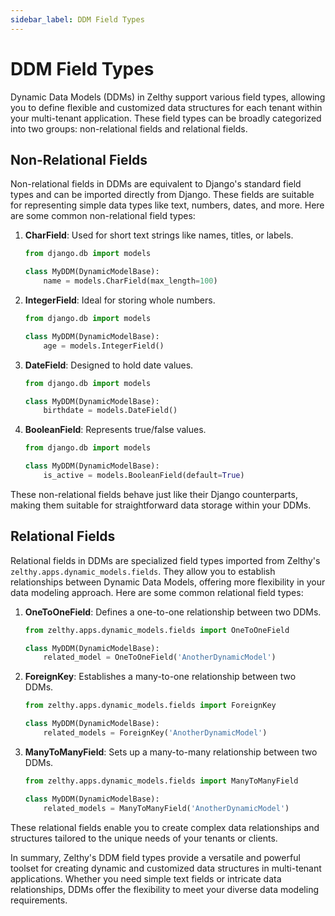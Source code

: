 ```yaml
---
sidebar_label: DDM Field Types
---
```


# DDM Field Types

Dynamic Data Models (DDMs) in Zelthy support various field types, allowing you to define flexible and customized data structures for each tenant within your multi-tenant application. These field types can be broadly categorized into two groups: non-relational fields and relational fields.

## Non-Relational Fields

Non-relational fields in DDMs are equivalent to Django's standard field types and can be imported directly from Django. These fields are suitable for representing simple data types like text, numbers, dates, and more. Here are some common non-relational field types:

1. **CharField**: Used for short text strings like names, titles, or labels.
   
   ```python
   from django.db import models

   class MyDDM(DynamicModelBase):
       name = models.CharField(max_length=100)
   ```

2. **IntegerField**: Ideal for storing whole numbers.
   
   ```python
   from django.db import models

   class MyDDM(DynamicModelBase):
       age = models.IntegerField()
   ```

3. **DateField**: Designed to hold date values.
   
   ```python
   from django.db import models

   class MyDDM(DynamicModelBase):
       birthdate = models.DateField()
   ```

4. **BooleanField**: Represents true/false values.
   
   ```python
   from django.db import models

   class MyDDM(DynamicModelBase):
       is_active = models.BooleanField(default=True)
   ```

These non-relational fields behave just like their Django counterparts, making them suitable for straightforward data storage within your DDMs.

## Relational Fields

Relational fields in DDMs are specialized field types imported from Zelthy's `zelthy.apps.dynamic_models.fields`. They allow you to establish relationships between Dynamic Data Models, offering more flexibility in your data modeling approach. Here are some common relational field types:

1. **OneToOneField**: Defines a one-to-one relationship between two DDMs.

   ```python
   from zelthy.apps.dynamic_models.fields import OneToOneField

   class MyDDM(DynamicModelBase):
       related_model = OneToOneField('AnotherDynamicModel')
   ```

2. **ForeignKey**: Establishes a many-to-one relationship between two DDMs.

   ```python
   from zelthy.apps.dynamic_models.fields import ForeignKey

   class MyDDM(DynamicModelBase):
       related_models = ForeignKey('AnotherDynamicModel')
   ```

3. **ManyToManyField**: Sets up a many-to-many relationship between two DDMs.

   ```python
   from zelthy.apps.dynamic_models.fields import ManyToManyField

   class MyDDM(DynamicModelBase):
       related_models = ManyToManyField('AnotherDynamicModel')
   ```

These relational fields enable you to create complex data relationships and structures tailored to the unique needs of your tenants or clients.

In summary, Zelthy's DDM field types provide a versatile and powerful toolset for creating dynamic and customized data structures in multi-tenant applications. Whether you need simple text fields or intricate data relationships, DDMs offer the flexibility to meet your diverse data modeling requirements.